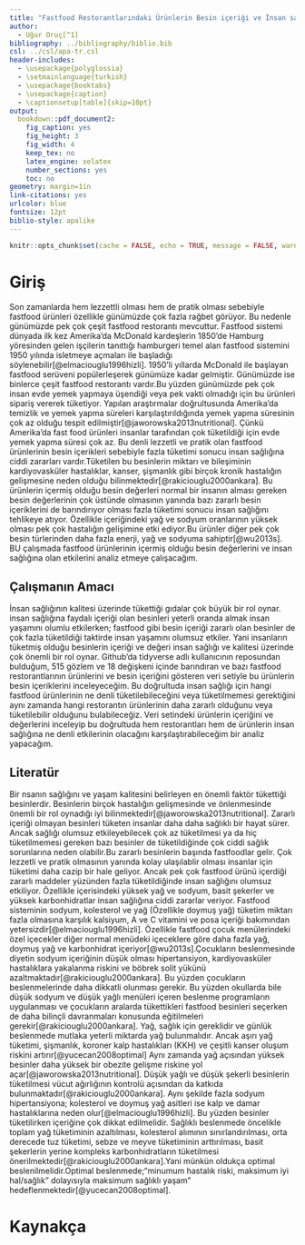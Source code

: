 ```yaml
---
title: "Fastfood Restorantlarındaki Ürünlerin Besin içeriği ve İnsan sağlığına Olan Etkilerinin Analizi"
author: 
  - Uğur Oruç[^1]
bibliography: ../bibliography/biblio.bib
csl: ../csl/apa-tr.csl
header-includes:
  - \usepackage{polyglossia}
  - \setmainlanguage{turkish}
  - \usepackage{booktabs}
  - \usepackage{caption} 
  - \captionsetup[table]{skip=10pt}
output:
  bookdown::pdf_document2:
    fig_caption: yes
    fig_height: 3
    fig_width: 4
    keep_tex: no
    latex_engine: xelatex
    number_sections: yes
    toc: no
geometry: margin=1in
link-citations: yes
urlcolor: blue
fontsize: 12pt
biblio-style: apalike
---
```

```r
knitr::opts_chunk$set(cache = FALSE, echo = TRUE, message = FALSE, warning = FALSE)
```

<!-- ======================================================================= -->
<!-- ============================== NOTLAR ================================= -->
<!-- ======================================================================= -->
[^1]: 18080432, [Github Repo](https://github.com/uguroruc/ARASINAV)

# Giriş

Son zamanlarda hem lezzettli olması hem de pratik olması sebebiyle fastfood ürünleri özellikle günümüzde çok fazla rağbet görüyor. Bu nedenle günümüzde pek çok çeşit fastfood restorantı mevcuttur. Fastfood sistemi dünyada ilk kez Amerika’da McDonald kardeşlerin 1850’de Hamburg yöresinden gelen işçilerin tanıttığı hamburgeri temel alan fastfood sistemini 1950 yılında isletmeye açmaları ile başladığı söylenebilir[@elmaciouglu1996hizli]. 1950'li yıllarda McDonald ile başlayan fastfood serüveni popülerleşerek günümüze kadar gelmiştir. Günümüzde ise binlerce çeşit fastfood restorantı vardır.Bu yüzden  günümüzde pek çok insan evde yemek yapmaya üşendiği veya pek vakti olmadığı için bu ürünleri sipariş vererek tüketiyor. Yapılan araştırmalar doğrultusunda Amerika'da temizlik ve yemek yapma süreleri karşılaştırıldığında yemek yapma süresinin çok az olduğu tespit edilmiştir[@jaworowska2013nutritional]. Çünkü Amerika'da fast food ürünleri insanlar tarafından çok tüketildiği için evde yemek yapma süresi çok az. Bu denli lezzetli ve pratik olan fastfood ürünlerinin besin içerikleri sebebiyle fazla tüketimi sonucu insan sağlığına ciddi zararları vardır.Tüketilen bu besinlerin miktarı ve bileşiminin kardiyovasküler hastalıklar, kanser, şişmanlık gibi birçok kronik hastalığın gelişmesine neden olduğu bilinmektedir[@rakiciouglu2000ankara]. Bu ürünlerin içermiş olduğu besin değerleri normal bir insanın alması gereken besin değerlerinin çok üstünde olmasının yanında bazı zararlı besin içeriklerini de barındırıyor olması fazla tüketimi sonucu insan sağlığını tehlikeye atıyor. Özellikle içeriğindeki yağ ve sodyum oranlarının yüksek olması pek çok hastalığın gelişimine etki ediyor.Bu ürünler diğer pek çok besin türlerinden daha fazla enerji, yağ ve sodyuma sahiptir[@wu2013s]. BU çalışmada fastfood ürünlerinin içermiş olduğu besin değerlerini ve insan sağlığına olan etkilerini analiz etmeye çalışacağım.


## Çalışmanın Amacı

İnsan sağlığının kalitesi üzerinde tükettiği gıdalar çok büyük bir rol oynar. insan sağlığına faydalı içeriği olan besinleri yeterli oranda almak insan yaşamını olumlu etkilerken; fastfood gibi besin içeriği zararlı olan besinler de çok fazla tüketildiği taktirde insan yaşamını olumsuz etkiler. Yani insanların tüketmiş olduğu besinlerin içeriği ve değeri insan sağlığı ve kalitesi üzerinde çok önemli bir rol oynar. Github'da tidyverse adlı kullanıcının reposundan bulduğum, 515 gözlem ve 18 değişkeni içinde barındıran ve bazı fastfood restorantlarının ürünlerini ve besin içeriğini gösteren veri setiyle bu ürünlerin besin içeriklerini inceleyeceğim. Bu doğrultuda insan sağlığı için hangi fastfood ürünlerinin ne denli tüketilebileceğini veya tüketilmemesi gerektiğini aynı zamanda hangi restorantın ürünlerinin daha zararlı olduğunu veya tüketilebilir olduğunu bulabileceğiz. Veri setindeki ürünlerin içeriğini ve değerlerini inceleyip bu doğrultuda hem restorantları hem de ürünlerin insan sağlığına ne denli etkilerinin olacağını karşılaştırabileceğim bir analiz yapacağım.


## Literatür 

Bir nsanın sağlığını ve yaşam kalitesini belirleyen en önemli faktör tükettiği besinlerdir. Besinlerin birçok hastalığın gelişmesinde ve önlenmesinde önemli bir rol oynadığı iyi bilinmektedir[@jaworowska2013nutritional]. Zararlı içeriği olmayan besinleri tüketen insanlar daha daha sağlıklı bir hayat sürer. Ancak sağlığı olumsuz etkileyebilecek çok az tüketilmesi ya da hiç tüketilmemesi gereken bazı besinler de tüketildiğinde çok ciddi sağlık sorunlarına neden olabilir.Bu zararlı besinlerin başında fastfoodlar gelir. Çok lezzetli ve pratik olmasının yanında kolay ulaşılablir olması insanlar için tüketimi daha cazip bir hale geliyor. Ancak pek çok fastfood ürünü içerdiği zararlı maddeler yüzünden fazla tüketildiğinde insan sağlığını olumsuz etkiliyor. Özellikle içerisindeki yüksek yağ ve sodyum, basit şekerler ve yüksek karbonhidratlar insan sağlığına ciddi zararlar veriyor. Fastfood sisteminin sodyum, kolesterol ve yağ (Özellikle doymuş yağ) tüketim miktarı fazla olmasına karşılık kalsiyum, A ve C vitamini ve posa içeriği bakımından yetersizdir[@elmaciouglu1996hizli]. Özellikle fastfood çocuk menülerindeki özel içecekler diğer normal menüdeki içeceklere göre daha fazla yağ, doymuş yağ ve karbonhidrat içeriyor[@wu2013s].Çocukların beslenmesinde diyetin sodyum içeriğinin düşük olması hipertansiyon, kardiyovasküler hastalıklara yakalanma riskini ve böbrek solit yükünü azaltmaktadır[@rakiciouglu2000ankara]. Bu yüzden çocukların beslenmelerinde daha dikkatli olunması gerekir. Bu yüzden okullarda bile düşük sodyum ve düşük yağlı menüleri içeren beslenme programların uygulanması ve çocukların aralarda tükettikleri fastfood besinleri seçerken de daha bilinçli davranmaları konusunda eğitilmeleri gerekir[@rakiciouglu2000ankara]. Yağ, sağlık için gereklidir ve günlük beslenmede mutlaka yeterli miktarda yağ bulunmalıdır. Ancak aşırı yağ tüketimi, şişmanlık, koroner kalp hastalıkları (KKH) ve çeşitli kanser oluşum riskini artırır[@yucecan2008optimal] Aynı zamanda yağ açısından yüksek besinler daha yüksek bir obezite gelişme riskine yol açar[@jaworowska2013nutritional]. Düşük yağlı ve düşük şekerli besinlerin tüketilmesi vücut ağırlığının kontrolü açısından da katkıda bulunmaktadır[@rakiciouglu2000ankara]. Aynı şekilde fazla sodyum hipertansiyona; kolesterol ve doymuş yağ asitleri ise kalp ve damar hastalıklarına neden olur[@elmaciouglu1996hizli]. Bu yüzden besinler tüketilirken içeriğine çok dikkat edilmelidir. Sağlıklı beslenmede öncelikle toplam yağ tüketiminin azaltılması, kolesterol alımının sınırlandırılması, orta derecede tuz tüketimi, sebze ve meyve tüketiminin arttırılması, basit şekerlerin yerine kompleks karbonhidratların tüketilmesi önerilmektedir[@rakiciouglu2000ankara].Yani münkün oldukça optimal beslenilmelidir.Optimal beslenmede;“minumum hastalık riski, maksimum iyi hal/sağlık" dolayısıyla maksimum sağlıklı yaşam” hedeflenmektedir[@yucecan2008optimal]. 






\newpage
# Kaynakça {#references}
<div id="refs"></div>



